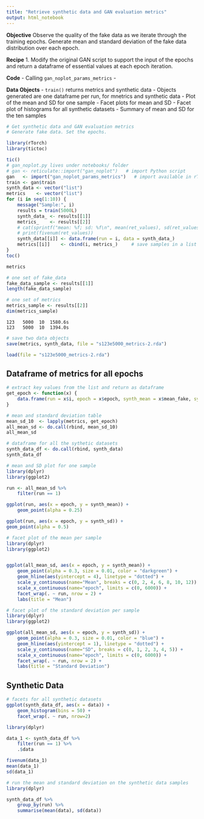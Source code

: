 ```yaml
---
title: "Retrieve synthetic data and GAN evaluation metrics"
output: html_notebook
---
```


**Objective**
Observe the quality of the fake data as we iterate through the training epochs.
Generate mean and standard deviation of the fake data distribution over each epoch.

**Recipe**
1. Modify the original GAN script to support the input of the epochs and return a dataframe of essential values at each epoch iteration.

**Code**
- Calling `gan_noplot_params_metrics`
- 

**Data Objects**
- `train()` returns metrics and synthetic data
- Objects generated are one dataframe per run, for mnetrics and synthetic data
- Plot of the mean and SD for one sample
- Facet plots for mean and SD
- Facet plot of histograms for all synthetic datasets
- Summary of mean and SD for the ten samples


```r
# Get synthetic data and GAN evaluation metrics
# Generate fake data. Set the epochs.

library(rTorch)
library(tictoc)

tic()
# gan_noplot.py lives under notebooks/ folder
# gan <- reticulate::import("gan_noplot")   # import Python script
gan   <- import("gan_noplot_params_metrics")   # import available in rTorch
train <- gan$train
synth_data <- vector("list")
metrics    <- vector("list")
for (i in seq(1:10)) {
    message("Sample:", i)
    results = train(5000L)
    synth_data_ <- results[[1]]
    metrics_    <- results[[2]]
    # cat(sprintf("mean: %f; sd: %f\n", mean(ret_values), sd(ret_values)))
    # print(fivenum(ret_values))
    synth_data[[i]] <- data.frame(run = i, data = synth_data_)
    metrics[[i]]    <- cbind(i, metrics_)     # save samples in a list vector
}
toc()
```

```r
metrics
```


```r
# one set of fake_data
fake_data_sample <- results[[1]]
length(fake_data_sample)
```


```r
# one set of metrics
metrics_sample <- results[[2]]
dim(metrics_sample)
```


```
123   5000  10  1580.6s
123   5000  10  1394.0s
```

```r
# save two data objects
save(metrics, synth_data, file = "s123e5000_metrics-2.rda")
```

```r
load(file = "s123e5000_metrics-2.rda")
```



## Dataframe of metrics for all epochs

```r
# extract key values from the list and return as dataframe
get_epoch <- function(x) {
    data.frame(run = x$i, epoch = x$epoch, synth_mean = x$mean_fake, synth_sd = x$sd_fake)
}

# mean and standard deviation table
mean_sd_10  <- lapply(metrics, get_epoch)
all_mean_sd <- do.call(rbind, mean_sd_10)
all_mean_sd
```


```r
# dataframe for all the sythetic datasets
synth_data_df <- do.call(rbind, synth_data)
synth_data_df
```


```r
# mean and SD plot for one sample
library(dplyr)
library(ggplot2)

run <- all_mean_sd %>% 
    filter(run == 1) 

ggplot(run, aes(x = epoch, y = synth_mean)) +
    geom_point(alpha = 0.25)

ggplot(run, aes(x = epoch, y = synth_sd)) +
geom_point(alpha = 0.5)
```

```r
# facet plot of the mean per sample
library(dplyr)
library(ggplot2)


ggplot(all_mean_sd, aes(x = epoch, y = synth_mean)) +
    geom_point(alpha = 0.3, size = 0.01, color = "darkgreen") +
    geom_hline(aes(yintercept = 4), linetype = "dotted") + 
    scale_y_continuous(name="Mean", breaks = c(0, 2, 4, 6, 8, 10, 12)) +
    scale_x_continuous(name="epoch", limits = c(0, 6000)) +
    facet_wrap(. ~ run, nrow = 2) +
    labs(title = "Mean")
```

```r
# facet plot of the standard deviation per sample
library(dplyr)
library(ggplot2)

ggplot(all_mean_sd, aes(x = epoch, y = synth_sd)) +
    geom_point(alpha = 0.3, size = 0.01, color = "blue") +
    geom_hline(aes(yintercept = 1), linetype = "dotted") + 
    scale_y_continuous(name="SD", breaks = c(0, 1, 2, 3, 4, 5)) +
    scale_x_continuous(name="epoch", limits = c(0, 6000)) +
    facet_wrap(. ~ run, nrow = 2) +
    labs(title = "Standard Deviation")
```

## Synthetic Data

```r
# facets for all synthetic datasets
ggplot(synth_data_df, aes(x = data)) +
    geom_histogram(bins = 50) +
    facet_wrap(. ~ run, nrow=2)
```

```r
library(dplyr)

data_1 <- synth_data_df %>% 
    filter(run == 1) %>% 
    .$data

fivenum(data_1)    
mean(data_1)
sd(data_1)
```

```r
# run the mean and standard deviation on the synthetic data samples
library(dplyr)

synth_data_df %>% 
    group_by(run) %>% 
    summarise(mean(data), sd(data))

```

